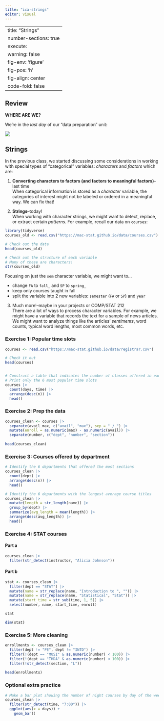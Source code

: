 ```yaml
---
title: "ica-strings"
editor: visual
---
```


---
title: "Strings"
number-sections: true
execute: 
  warning: false
fig-env: 'figure'
fig-pos: 'h'
fig-align: center
code-fold: false
---



## Review

**WHERE ARE WE?**

We're in the *last day* of our "data preparation" unit:

![](https://mac-stat.github.io/images/112/legos.png)

## Strings

In the previous class, we started discussing some considerations in working with special types of "categorical" variables: *characters* and *factors* which are:

1.  **Converting characters to factors (and factors to meaningful factors)**--last time\
    When categorical information is stored as a *character* variable, the categories of interest might not be labeled or ordered in a meaningful way. We can fix that!

2.  **Strings**--today!\
    When working with character strings, we might want to detect, replace, or extract certain *patterns*. For example, recall our data on `courses`:

```r
library(tidyverse)
courses_old <- read.csv("https://mac-stat.github.io/data/courses.csv")

# Check out the data
head(courses_old)

# Check out the structure of each variable
# Many of these are characters!
str(courses_old)
```

Focusing on just the `sem` character variable, we might want to...

- change `FA` to `fall_` and `SP` to `spring_`
- keep only courses taught in fall
- split the variable into 2 new variables: `semester` (`FA` or `SP`) and `year`


3.  Much more!--maybe in your projects or COMP/STAT 212\
    There are a lot of ways to process character variables. For example, we might have a variable that records the text for a sample of news articles. We might want to analyze things like the articles' *sentiments*, word counts, typical word lengths, most common words, etc.


### Exercise 1: Popular time slots {.unnumbered}

```r

courses <- read.csv("https://mac-stat.github.io/data/registrar.csv")

# Check it out
head(courses)


# Construct a table that indicates the number of classes offered in each day/time slot
# Print only the 6 most popular time slots
courses |> 
  count(days, time) |> 
  arrange(desc(n)) |> 
  head()
```



### Exercise 2: Prep the data {.unnumbered}

```r
courses_clean <- courses |> 
  separate(avail_max, c("avail", "max"), sep = " / ") |> 
  mutate(enroll = as.numeric(max) - as.numeric(avail)) |> 
  separate(number, c("dept", "number", "section"))
  
head(courses_clean)
```



### Exercise 3: Courses offered by department {.unnumbered}

```r
# Identify the 6 departments that offered the most sections
courses_clean |> 
  count(dept) |> 
  arrange(desc(n)) |> 
  head()

# Identify the 6 departments with the longest average course titles
courses_clean |> 
  mutate(length = str_length(name)) |> 
  group_by(dept) |> 
  summarize(avg_length = mean(length)) |> 
  arrange(desc(avg_length)) |> 
  head()
```

### Exercise 4: STAT courses {.unnumbered}

#### Part a {.unnumbered}

```r
courses_clean |> 
  filter(str_detect(instructor, "Alicia Johnson")) 
```

#### Part b {.unnumbered}

```r
stat <- courses_clean |> 
  filter(dept == "STAT") |> 
  mutate(name = str_replace(name, "Introduction to ", "")) |>
  mutate(name = str_replace(name, "Statistical", "Stat")) |> 
  mutate(start_time = str_sub(time, 1, 5)) |> 
  select(number, name, start_time, enroll)

stat

dim(stat)
```



### Exercise 5: More cleaning {.unnumbered}

```r
enrollments <- courses_clean |> 
  filter(dept != "PE", dept != "INTD") |> 
  filter(!(dept == "MUSI" & as.numeric(number) < 100)) |> 
  filter(!(dept == "THDA" & as.numeric(number) < 100)) |> 
  filter(!str_detect(section, "L"))
  
head(enrollments)
```



### Optional extra practice {.unnumbered}

```r
# Make a bar plot showing the number of night courses by day of the week.
courses_clean |> 
  filter(str_detect(time, "7:00")) |> 
  ggplot(aes(x = days)) + 
    geom_bar()
```



